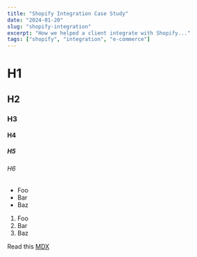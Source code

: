```yaml
---
title: "Shopify Integration Case Study"
date: "2024-01-20"
slug: "shopify-integration"
excerpt: "How we helped a client integrate with Shopify..."
tags: ["shopify", "integration", "e-commerce"]
---
```


# H1
## H2
### H3
#### H4
##### H5
###### H6

- Foo
- Bar
- Baz

1. Foo
2. Bar
3. Baz

Read this [MDX](https://mdxjs.com "title")